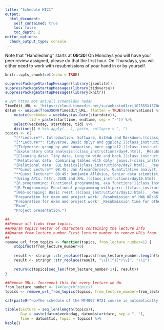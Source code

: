 ---
title: "Schedule HT21"
output:
  html_document:
    self_contained: true
    toc: false
    toc_depth: 2
editor_options: 
  chunk_output_type: console
---

Note that "Handledning" starts at **09:30**! 
On Mondays you will have your peer review assigned, please do that the first hour. On Thursdays, you will either need to work with resubmissions of your hand in or by yourself.
```{r setup, include=FALSE}
knitr::opts_chunk$set(echo = TRUE)
```

```{r, echo = FALSE, message=FALSE, warning=FALSE}
suppressPackageStartupMessages(library(jsonlite))
suppressPackageStartupMessages(library(tidyverse))
suppressPackageStartupMessages(library(knitr))

# Byt https mot aktuell schemalänk nedan
TimeEdit_URL <- "https://cloud.timeedit.net/su/web/stud1/ri107555X15Z06Q6Z96g0Y65y5066Y35Q01gQY6Q55737.json"
datum <- unique(fromJSON(TimeEdit_URL, flatten = TRUE)$reservations) %>% 
    mutate(veckodag = weekdays(as.Date(startdate)), 
           tid = paste(starttime, endtime, sep = "-")) %>% 
    select(veckodag, startdate, tid) %>% 
    distinct() # %>% apply(., 1, paste, collapse = ", ")
topics <- c(
    "[**Lecture**: Introduction. Software, GitHub and Markdown.](class_instructions/day1.html) [[Slides](slides/slide1.html)],  _Handledning starts as soon as lecture is done._",
    "[**Lecture**: Tidyverse, Basic dplyr and ggplot2.](class_instructions/day2.html) [[Slides](slides/slide2.html)] [[Video](https://video.su.se/media/Dag%202%20-%20readr%2C%20dplyr%2C%20pipes%20%26%20ggplot/0_e7cf1v9a)], _Handledning starts as soon as lecture is done._",
    "[Tidyverse: group_by and summarise, more ggplot2.](class_instructions/day3.html), _Peer review 08:45-09:30, handledning 09:30-11:30_",
    "[Exploratory data analysis](class_instructions/day4.html), _Resubmissions 08:45-09:30, handledning 09:30-11:30_",
    "[Cleaning data: Tidy data. Long to wide and back.](class_instructions/day5.html), _Peer review 08:45-09:30, handledning 09:30-11:30_",
    "[Relational data: Combining tables with dplyr joins.](class_instructions/day6.html), _Resubmissions 08:45-09:30, handledning 09:30-11:30_",
    "[Relational data: SQL basics](class_instructions/day7.html), _Peer review 08:45-09:30, handledning 09:30-11:30_",
    "**Guest Lecture** 08:45: Jan Alexandersson, Quantitative analyst, Abios, will do a lecture on principles of visualisation. [[Slides](slides/slide14.html)], _Resubmission and handledning starts after lecture. There are no lecture notes today!_",
    "**Guest lecture** 08:45: Benjamin Allévius, Senior data scientist, King <br> [Text data: Regular expressions.](class_instructions/day9.html), _Peer review and handledning starts after Benjamin is done_.",
    "[Using APIs: httr, JSON and XML.](class_instructions/day10.html), _Resubmissions 08:45-09:30, handledning 09:30-11:30_",
    "[R programming: Functional programming, aka functions!](class_instructions/day11.html), _Peer review 08:45-09:30, handledning 09:30-11:30_",
    "[R Programming: Functional programming with purrr.](class_instructions/day12.html), _Resubmissions 08:45-09:30, handledning 09:30-11:30_",
    "[Web-scraping: Basic rvest.](class_instructions/day13.html), _Peer review 08:45-09:30, handledning 09:30-11:30_",
    "Preparation for exam and project work! _Resubmission of HW6 08:45-09:30, handledning 09:30-11:30_",
    "Preparation for exam and project work! _Resubmission time for other late handins. Handledning 09:30-11:30_",
    "Exam",
    "Project presentation.")

##
##Remove all links from topics. 
##@param topics Vector of characters containing the lecture info
##@param from_lecture_number First lecture number to remove URLs from.
##
remove_url_from_topics <- function(topics, from_lecture_number=1) {
    stopifnot(from_lecture_number>0)
    
    result <- stringr::str_replace(topics[from_lecture_number:length(topics)], "\\([^)]*\\)", "")
    result <- stringr::str_replace(result, "\\[([^)]*)\\]", "\\1")
    
    return(c(topics[seq_len(from_lecture_number-1)], result))
}

##Remove URLs. Increment this for every lecture we do.
from_lecture_number <- 14#length(topics) 
topics <- remove_url_from_topics(topics, from_lecture_number=from_lecture_number)
```

```{r TIMEEDIT, echo = FALSE, message=FALSE, warning=FALSE, results="asis"}
cat(paste0("<p>The schedule of the MT4007 HT21 course is automatically fetched from [TimeEdit](",stringr::str_replace(TimeEdit_URL,"\\.json",""),").<br><br></p>"))
```
```{r KABLESCHEDULE, echo = FALSE}
tibble(Lecture = seq_len(length(topics)), 
       Day = paste(datum$veckodag, datum$startdate, sep = ", "),
       Time = datum$tid, Topic = topics) %>%
kable()
```
